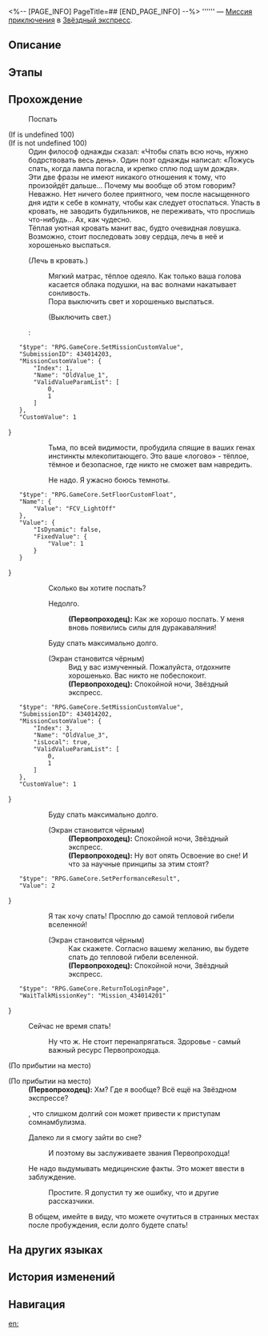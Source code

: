<%-- [PAGE_INFO]
PageTitle=##
[END_PAGE_INFO] --%>
{{Дополнить|Диалоги.}}
{{Миссия Инфобокс
|id              = 4340142
|Название        = 
|Изображение     = Миссия .png
|Тип             = Миссия приключения
|Событие         = 
|Глава           = 
|Условия         = Завершена [[Миссия приключения]] «[[Идеи декора для космического дома: Введение]]»
|Персонажи       = Первопроходец
|СтартЛокация    = [[Звёздный экспресс]] — [[Вагон для вечеринок]]
|Мир             = Звёздный экспресс
|Предыдущая      = Идеи декора для космического дома: Введение
|Следующая       = 
|Награды         = 
}}
'''''' — [[Миссия приключения]] в [[Звёздный экспресс]].

==Описание==
{{Описание|<!--официальное описание из Перекрёстка судеб-->}}

==Этапы==


==Прохождение==
{{Дополнить}}

:{{Диалог|?}} Поспать
;(If {{F|Progress_PartyTrainGlobal}} is undefined 100)
;(If {{F|Progress_PartyTrainGlobal}} is not undefined 100)
:Один философ однажды сказал: «Чтобы спать всю ночь, нужно бодрствовать весь день». Один поэт однажды написал: «Ложусь спать, когда лампа погасла, и крепко сплю под шум дождя».
:Эти две фразы не имеют никакого отношения к тому, что произойдёт дальше... Почему мы вообще об этом говорим?
:Неважно. Нет ничего более приятного, чем после насыщенного дня идти к себе в комнату, чтобы как следует отоспаться. Упасть в кровать, не заводить будильников, не переживать, что проспишь что-нибудь... Ах, как чудесно.
:Тёплая уютная кровать манит вас, будто очевидная ловушка. Возможно, стоит последовать зову сердца, лечь в неё и хорошенько выспаться.
:{{Диалог|Стрелка}} (Лечь в кровать.)
::Мягкий матрас, тёплое одеяло. Как только ваша голова касается облака подушки, на вас волнами накатывает сонливость.
::Пора выключить свет и хорошенько выспаться.
::{{Диалог|Стрелка}} (Выключить свет.)
::<pre>{
	"$type": "RPG.GameCore.SetMissionCustomValue",
	"SubmissionID": 434014203,
	"MissionCustomValue": {
		"Index": 1,
		"Name": "OldValue_1",
		"ValidValueParamList": [
			0,
			1
		]
	},
	"CustomValue": 1
}</pre>
:::Тьма, по всей видимости, пробудила спящие в ваших генах инстинкты млекопитающего. Это ваше «логово» - тёплое, тёмное и безопасное, где никто не сможет вам навредить.
::{{Диалог|Стрелка}} Не надо. Я ужасно боюсь темноты.
::<pre>{
	"$type": "RPG.GameCore.SetFloorCustomFloat",
	"Name": {
		"Value": "FCV_LightOff"
	},
	"Value": {
		"IsDynamic": false,
		"FixedValue": {
			"Value": 1
		}
	}
}</pre>
::Сколько вы хотите поспать?
::{{Диалог|Стрелка}} Недолго.
:::'''(Первопроходец):''' Как же хорошо поспать. У меня вновь появились силы для дуракаваляния!
::{{Диалог|Стрелка}} Буду спать максимально долго.
::;(Экран становится чёрным)
:::Вид у вас измученный. Пожалуйста, отдохните хорошенько. Вас никто не побеспокоит.
:::'''(Первопроходец):''' Спокойной ночи, Звёздный экспресс.
::<pre>{
	"$type": "RPG.GameCore.SetMissionCustomValue",
	"SubmissionID": 434014202,
	"MissionCustomValue": {
		"Index": 3,
		"Name": "OldValue_3",
		"isLocal": true,
		"ValidValueParamList": [
			0,
			1
		]
	},
	"CustomValue": 1
}</pre>
::{{Диалог|Стрелка}} Буду спать максимально долго.
::;(Экран становится чёрным)
:::'''(Первопроходец):''' Спокойной ночи, Звёздный экспресс.
:::'''(Первопроходец):''' Ну вот опять Освоение во сне! И что за научные принципы за этим стоят?
::<pre>{
	"$type": "RPG.GameCore.SetPerformanceResult",
	"Value": 2
}</pre>
::{{Диалог|Стрелка}} Я так хочу спать! Просплю до самой тепловой гибели вселенной!
::;(Экран становится чёрным)
:::Как скажете. Согласно вашему желанию, вы будете спать до тепловой гибели вселенной.
:::'''(Первопроходец):''' Спокойной ночи, Звёздный экспресс.
::<pre>{
	"$type": "RPG.GameCore.ReturnToLoginPage",
	"WaitTalkMissionKey": "Mission_434014201"
}</pre>
:{{Диалог|Выход}} Сейчас не время спать!
::Ну что ж. Не стоит перенапрягаться. Здоровье - самый важный ресурс Первопроходца.
;(По прибытии на место)

;(По прибытии на место)
:'''(Первопроходец):''' Хм? Где я вообще? Всё ещё на Звёздном экспрессе?
:{{Rubi|Медицинские исследования показали|Примечание: такого исследования не существует.}}, что слишком долгий сон может привести к приступам сомнамбулизма.
:{{Диалог|Стрелка}} Далеко ли я смогу зайти во сне?
::И поэтому вы заслуживаете звания Первопроходца!
:{{Диалог|Стрелка}} Не надо выдумывать медицинские факты. Это может ввести в заблуждение.
::Простите. Я допустил ту же ошибку, что и другие рассказчики.
:В общем, имейте в виду, что можете очутиться в странных местах после пробуждения, если долго будете спать!
{{Диалог Конец}}

==На других языках==
{{На других языках
|en   = 
|zhs  = 
|zht  = 
|ja   = 
|ko   = 
|es   = 
|fr   = 
|ru   = 
|th   = 
|vi   = 
|de   = 
|id   = 
|pt   = 
}}

==История изменений==
{{История изменений|3.5}}

==Навигация==
{{Миссия приключения Навбокс|Глава }}

[[en:]]

